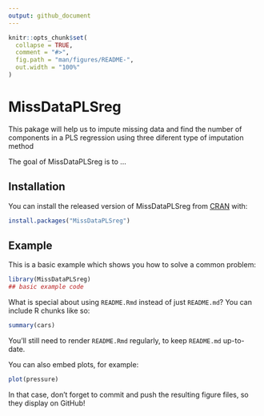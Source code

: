 ```yaml
---
output: github_document
---
```


<!-- README.md is generated from README.Rmd. Please edit that file -->

```r
knitr::opts_chunk$set(
  collapse = TRUE,
  comment = "#>",
  fig.path = "man/figures/README-",
  out.width = "100%"
)
```

# MissDataPLSreg
This pakage will help us to impute missing data and find the number of components in a PLS regression using three diferent type of imputation method

<!-- badges: start -->
<!-- badges: end -->

The goal of MissDataPLSreg is to ...

## Installation

You can install the released version of MissDataPLSreg from [CRAN](https://CRAN.R-project.org) with:

``` r
install.packages("MissDataPLSreg")
```

## Example

This is a basic example which shows you how to solve a common problem:

```r
library(MissDataPLSreg)
## basic example code
```

What is special about using `README.Rmd` instead of just `README.md`? You can include R chunks like so:

```r
summary(cars)
```

You'll still need to render `README.Rmd` regularly, to keep `README.md` up-to-date.

You can also embed plots, for example:

```r
plot(pressure)
```

In that case, don't forget to commit and push the resulting figure files, so they display on GitHub!
